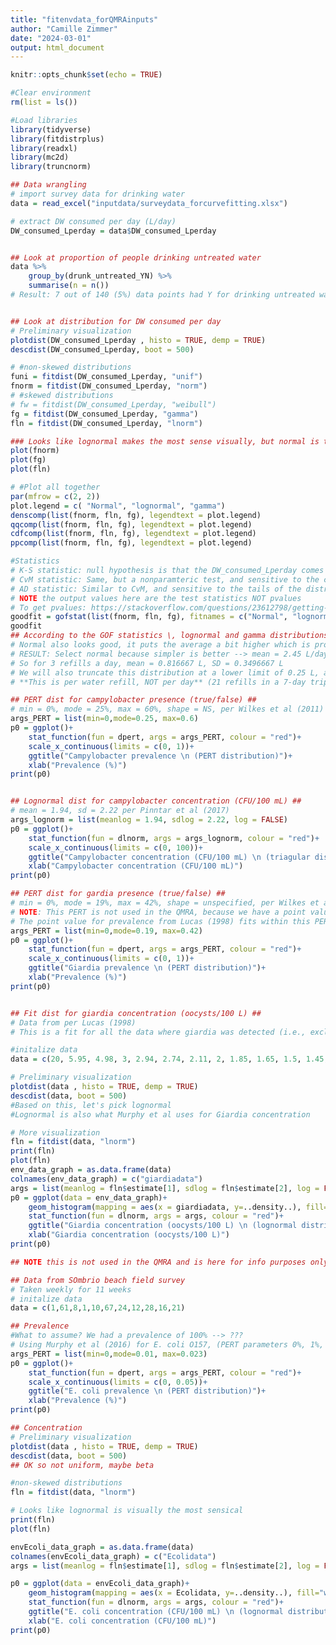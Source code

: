 ```yaml
---
title: "fitenvdata_forQMRAinputs"
author: "Camille Zimmer"
date: "2024-03-01"
output: html_document
---
```


```r
knitr::opts_chunk$set(echo = TRUE)

#Clear environment
rm(list = ls())

#Load libraries
library(tidyverse)
library(fitdistrplus)
library(readxl)
library(mc2d)
library(truncnorm)

```

```r

## Data wrangling
# import survey data for drinking water 
data = read_excel("inputdata/surveydata_forcurvefitting.xlsx")

# extract DW consumed per day (L/day)
DW_consumed_Lperday = data$DW_consumed_Lperday


## Look at proportion of people drinking untreated water
data %>%
    group_by(drunk_untreated_YN) %>%
    summarise(n = n())
# Result: 7 out of 140 (5%) data points had Y for drinking untreated water at least once per trip


## Look at distribution for DW consumed per day
# Preliminary visualization
plotdist(DW_consumed_Lperday , histo = TRUE, demp = TRUE)
descdist(DW_consumed_Lperday, boot = 500)

# #non-skewed distributions
funi = fitdist(DW_consumed_Lperday, "unif")
fnorm = fitdist(DW_consumed_Lperday, "norm")
# #skewed distributions
# fw = fitdist(DW_consumed_Lperday, "weibull")
fg = fitdist(DW_consumed_Lperday, "gamma")
fln = fitdist(DW_consumed_Lperday, "lnorm") 

### Looks like lognormal makes the most sense visually, but normal is the simplest
plot(fnorm)
plot(fg)
plot(fln)

# #Plot all together
par(mfrow = c(2, 2))
plot.legend = c( "Normal", "lognormal", "gamma")
denscomp(list(fnorm, fln, fg), legendtext = plot.legend)
qqcomp(list(fnorm, fln, fg), legendtext = plot.legend)
cdfcomp(list(fnorm, fln, fg), legendtext = plot.legend)
ppcomp(list(fnorm, fln, fg), legendtext = plot.legend)

#Statistics
# K-S statistic: null hypothesis is that the DW_consumed_Lperday comes from the distribution (i.e., p<0.05, then it doesn't come from that dist). It actually looks at the CDF.
# CvM statistic: Same, but a nonparamteric test, and sensitive to the center of the distribution 
# AD statistic: Similar to CvM, and sensitive to the tails of the distribution 
# NOTE the output values here are the test statistics NOT pvalues
# To get pvalues: https://stackoverflow.com/questions/23612798/getting-p-values-from-fitdistrplus-in-r
goodfit = gofstat(list(fnorm, fln, fg), fitnames = c("Normal", "lognormal", "gamma"))
goodfit
## According to the GOF statistics \, lognormal and gamma distributions are comparable in terms of GOF
# Normal also looks good, it puts the average a bit higher which is probably accurate since people drink a lot of water while backpacking
# RESULT: Select normal because simpler is better --> mean = 2.45 L/day, SD = 1.049
# So for 3 refills a day, mean = 0.816667 L, SD = 0.3496667 L
# We will also truncate this distribution at a lower limit of 0.25 L, as it would be implausable for someone to stop and filter less than that
# **This is per water refill, NOT per day** (21 refills in a 7-day trip)


```

```r

## PERT dist for campylobacter presence (true/false) ##
# min = 0%, mode = 25%, max = 60%, shape = NS, per Wilkes et al (2011) and Murphy et al (2016)
args_PERT = list(min=0,mode=0.25, max=0.6)
p0 = ggplot()+
    stat_function(fun = dpert, args = args_PERT, colour = "red")+
    scale_x_continuous(limits = c(0, 1))+
    ggtitle("Campylobacter prevalence \n (PERT distribution)")+
    xlab("Prevalence (%)")
print(p0) 


## Lognormal dist for campylobacter concentration (CFU/100 mL) ##
# mean = 1.94, sd = 2.22 per Pinntar et al (2017)
args_lognorm = list(meanlog = 1.94, sdlog = 2.22, log = FALSE)
p0 = ggplot()+
    stat_function(fun = dlnorm, args = args_lognorm, colour = "red")+
    scale_x_continuous(limits = c(0, 100))+
    ggtitle("Campylobacter concentration (CFU/100 mL) \n (triagular distribution)")+
    xlab("Campylobacter concentration (CFU/100 mL)")
print(p0) 

```

```r

## PERT dist for gardia presence (true/false) ##
# min = 0%, mode = 19%, max = 42%, shape = unspecified, per Wilkes et al (2011) and Murphy et al (2016)
# NOTE: This PERT is not used in the QMRA, because we have a point value from Lucas (1998). This is just for visualization
# The point value for prevalence from Lucas (1998) fits within this PERT distribution but we'll go with the point value because it's more context-relevent
args_PERT = list(min=0,mode=0.19, max=0.42)
p0 = ggplot()+
    stat_function(fun = dpert, args = args_PERT, colour = "red")+
    scale_x_continuous(limits = c(0, 1))+
    ggtitle("Giardia prevalence \n (PERT distribution)")+
    xlab("Prevalence (%)")
print(p0) 


## Fit dist for giardia concentration (oocysts/100 L) ##
# Data from per Lucas (1998)
# This is a fit for all the data where giardia was detected (i.e., excluding non-detect values)

#initalize data
data = c(20, 5.95, 4.98, 3, 2.94, 2.74, 2.11, 2, 1.85, 1.65, 1.5, 1.45, 1.38, 1.35, 1.23, 1.21, 1.21, 1.21, 0.84, 0.72 ,0.71)

# Preliminary visualization
plotdist(data , histo = TRUE, demp = TRUE)
descdist(data, boot = 500)
#Based on this, let's pick lognormal 
#Lognormal is also what Murphy et al uses for Giardia concentration

# More visualization
fln = fitdist(data, "lnorm")
print(fln)
plot(fln)
env_data_graph = as.data.frame(data)
colnames(env_data_graph) = c("giardiadata")
args = list(meanlog = fln$estimate[1], sdlog = fln$estimate[2], log = FALSE)
p0 = ggplot(data = env_data_graph)+
    geom_histogram(mapping = aes(x = giardiadata, y=..density..), fill="white", colour="black", binwidth = 2)+
    stat_function(fun = dlnorm, args = args, colour = "red")+
    ggtitle("Giardia concentration (oocysts/100 L) \n (lognormal distribution)")+
    xlab("Giardia concentration (oocysts/100 L)")
print(p0)

```

```r

## NOTE this is not used in the QMRA and is here for info purposes only

## Data from SOmbrio beach field survey
# Taken weekly for 11 weeks
# initalize data
data = c(1,61,8,1,10,67,24,12,28,16,21)

## Prevalence
#What to assume? We had a prevalence of 100% --> ???
# Using Murphy et al (2016) for E. coli O157, (PERT parameters 0%, 1%, 2.3%, shape unspecified)
args_PERT = list(min=0,mode=0.01, max=0.023)
p0 = ggplot()+
    stat_function(fun = dpert, args = args_PERT, colour = "red")+
    scale_x_continuous(limits = c(0, 0.05))+
    ggtitle("E. coli prevalence \n (PERT distribution)")+
    xlab("Prevalence (%)")
print(p0) 

## Concentration
# Preliminary visualization
plotdist(data , histo = TRUE, demp = TRUE)
descdist(data, boot = 500)
## OK so not uniform, maybe beta

#non-skewed distributions
fln = fitdist(data, "lnorm") 

# Looks like lognormal is visually the most sensical
print(fln)
plot(fln)

envEcoli_data_graph = as.data.frame(data)
colnames(envEcoli_data_graph) = c("Ecolidata")
args = list(meanlog = fln$estimate[1], sdlog = fln$estimate[2], log = FALSE)

p0 = ggplot(data = envEcoli_data_graph)+
    geom_histogram(mapping = aes(x = Ecolidata, y=..density..), fill="white", colour="black", binwidth = 5)+
    stat_function(fun = dlnorm, args = args, colour = "red")+
    ggtitle("E. coli concentration (CFU/100 mL) \n (lognormal distribution)")+
    xlab("E. coli concentration (CFU/100 mL)")
print(p0) 

```



